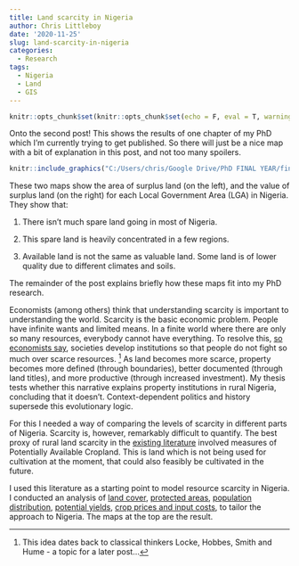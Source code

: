 ```yaml
---
title: Land scarcity in Nigeria
author: Chris Littleboy
date: '2020-11-25'
slug: land-scarcity-in-nigeria
categories:
  - Research
tags:
  - Nigeria
  - Land
  - GIS
---
```


```r
knitr::opts_chunk$set(knitr::opts_chunk$set(echo = F, eval = T, warning = F, message = F, comment = NA))
```

Onto the second post! This shows the results of one chapter of my PhD which I'm currently trying to get published. So there will just be a nice map with a bit of explanation in this post, and not too many spoilers.

``` r
knitr::include_graphics("C:/Users/chris/Google Drive/PhD FINAL YEAR/finalphd/figures/scarcity.png")
```

These two maps show the area of surplus land (on the left), and the value of surplus land (on the right) for each Local Government Area (LGA) in Nigeria. They show that: 

1) There isn't much spare land going in most of Nigeria. 

2) This spare land is heavily concentrated in a few regions.

3) Available land is not the same as valuable land. Some land is of lower quality due to different climates and soils.

The remainder of the post explains briefly how these maps fit into my PhD research.

Economists (among others) think that understanding scarcity is important to understanding the world. Scarcity is the basic economic problem. People have infinite wants and limited means. In a finite world where there are only so many resources, everybody cannot have everything.
To resolve this, [so economists say](https://econ.ucsb.edu/~tedb/Courses/Ec100C/Readings/Demsetz_Property_Rights.pdf), societies develop institutions so that people do not fight so much over scarce resources.
^[This idea dates back to classical thinkers Locke, Hobbes, Smith and Hume - a topic for a later post...]
As land becomes more scarce, property becomes more defined (through boundaries), better documented (through land titles), and more productive (through increased investment). My thesis tests whether this narrative explains property institutions in rural Nigeria, concluding that it doesn't. Context-dependent politics and history supersede this evolutionary logic.

For this I needed a way of comparing the levels of scarcity in different parts of Nigeria. Scarcity is, however, remarkably difficult to quantify. The best proxy of rural land scarcity in the [existing literature](https://www.sciencedirect.com/science/article/pii/S0306919214000761) involved measures of Potentially Available Cropland. This is land which is not being used for cultivation at the moment, that could also feasibly be cultivated in the future.

I used this literature as a starting point to model resource scarcity in Nigeria. I conducted an analysis of [land cover](http://www.esa-landcover-cci.org/), [protected areas](https://www.protectedplanet.net/en/thematic-areas/wdpa), [population distribution](https://blogs.worldbank.org/opendata/first-look-facebook-s-high-resolution-population-maps), [potential yields](https://agupubs.onlinelibrary.wiley.com/doi/full/10.1029/2007GB002947), [crop prices and input costs](https://microdata.worldbank.org/index.php/catalog/3557), to tailor the approach to Nigeria. The maps at the top are the result. 